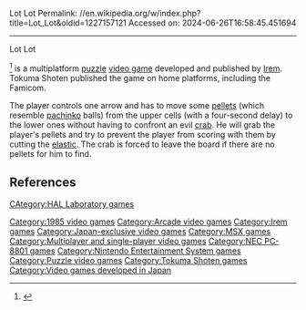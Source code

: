 Lot Lot
Permalink: //en.wikipedia.org/w/index.php?title=Lot_Lot&oldid=1227157121
Accessed on: 2024-06-26T16:58:45.451694



------
Lot Lot
{{Short description|1985 video game}}
{{Infobox video game
|title = Lot Lot
|image = LotLotJPBoxShot.jpg
|caption = Family Computer cover art
|developer = [[Irem]]<ref name="gamefaqs"/><br>[[HAL Laboratory]] <small>(Famicom)</small>
|publisher = Irem <small>(arcade)</small><br>[[Tokuma Shoten]] <small>(home platforms)</small><ref name="gamefaqs"/>
|designer =
|platforms = [[Arcade game|Arcade]], [[Nintendo Entertainment System|Family Computer]],<ref name="gamefaqs"/> [[MSX]], [[NEC PC-8801]]
|released = '''Arcade'''{{vgrelease|JP|September 1985}}'''Family Computer'''{{vgrelease|JP|December 21, 1985<ref name="gamefaqs">{{Cite web | url = http://www.gamefaqs.com/nes/578270-lot-lot/data | title = Release information | publisher = [[GameFAQs]] | date = | accessdate = 2010-07-10}}</ref>}}'''MSX'''{{vgrelease|JP|1985}}'''PC-8801'''{{vgrelease|JP|1986}}
|genre = [[Puzzle video game|Puzzle]]<ref name="gamefaqs"/>
|modes = [[Single-player video game|Single-player]] or [[multiplayer video game]] (1-2 players)
}}

{{nihongo|'''''Lot Lot'''''|ロットロット|Rotto Rotto}}<ref>{{Cite web | url = http://superfamicom.org/famicom/info/lot-lot | title = Japanese title | publisher = JPNES | date = | accessdate = 2012-11-24}}</ref> is a multiplatform [[puzzle game|puzzle]] [[video game]] developed and published by [[Irem]]. Tokuma Shoten published the game on home platforms, including the Famicom.

The player controls one arrow and has to move some [[Pelletizing|pellets]] (which resemble [[pachinko]] balls) from the upper cells (with a four-second delay) to the lower ones without having to confront an evil [[crab]]. He will grab the player's pellets and try to prevent the player from scoring with them by cutting the [[Rubber band|elastic]]. The crab is forced to leave the board if there are no pellets for him to find.

==References==
{{Reflist}}

[[Category:1985 video games]]
[[Category:Arcade video games]]
[[CAtegory:HAL Laboratory games]]
[[Category:Irem games]]
[[Category:Japan-exclusive video games]]
[[Category:MSX games]]
[[Category:Multiplayer and single-player video games]]
[[Category:NEC PC-8801 games]]
[[Category:Nintendo Entertainment System games]]
[[Category:Puzzle video games]]
[[Category:Tokuma Shoten games]]
[[Category:Video games developed in Japan]]


{{puzzle-videogame-stub}}